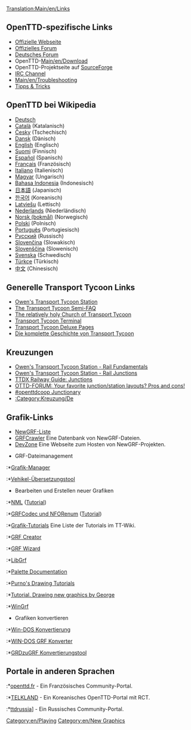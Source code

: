 {{de/Übersetzung|Links|100}}
[[Translation:Main/en/Links]]{{de/Inhaltsverzeichnis}}

==OpenTTD-spezifische Links==
*[http://www.openttd.org Offizielle Webseite]
*[http://www.tt-forums.net/viewforum.php?f=55 Offizielles Forum]
*[http://www.tt-ms.de Deutsches Forum]
*OpenTTD-[[Main/en/Download]]
*OpenTTD-Projektseite auf [http://sourceforge.net/projects/openttd SourceForge]
*[irc://irc.oftc.net/openttd IRC Channel]
*[[Main/en/Troubleshooting]]
*[http://blog.nn2k.de/spieletipps/openttd/ Tipps & Tricks]

==OpenTTD bei Wikipedia==
*[http://de.wikipedia.org/wiki/OpenTTD Deutsch]
*[http://ca.wikipedia.org/wiki/OpenTTD Català] (Katalanisch)
*[http://cs.wikipedia.org/wiki/OpenTTD Česky] (Tschechisch)
*[http://da.wikipedia.org/wiki/OpenTTD Dansk] (Dänisch)
*[http://en.wikipedia.org/wiki/OpenTTD English] (Englisch)
*[http://fi.wikipedia.org/wiki/OpenTTD Suomi] (Finnisch)
*[http://es.wikipedia.org/wiki/OpenTTD Español] (Spanisch)
*[http://fr.wikipedia.org/wiki/OpenTTD Français] (Französisch)
*[http://it.wikipedia.org/wiki/Transport_Tycoon Italiano] (Italienisch)
*[http://hu.wikipedia.org/wiki/OpenTTD Magyar] (Ungarisch)
*[http://id.wikipedia.org/wiki/OpenTTD Bahasa Indonesia] (Indonesisch)
*[http://ja.wikipedia.org/wiki/OpenTTD 日本語] (Japanisch)
*[http://ko.wikipedia.org/wiki/OpenTTD 한국어] (Koreanisch)
*[http://lv.wikipedia.org/wiki/OpenTTD Latviešu] (Lettisch)
*[http://nl.wikipedia.org/wiki/OpenTTD Nederlands] (Niederländisch)
*[http://no.wikipedia.org/wiki/OpenTTD Norsk (bokmål)] (Norwegisch)
*[http://pl.wikipedia.org/wiki/OpenTTD Polski] (Polnisch)
*[http://pt.wikipedia.org/wiki/OpenTTD Português] (Portugiesisch)
*[http://ru.wikipedia.org/wiki/OpenTTD Русский] (Russisch)
*[http://sk.wikipedia.org/wiki/OpenTTD Slovenčina] (Slowakisch)
*[http://sl.wikipedia.org/wiki/OpenTTD Slovenščina] (Slowenisch)
*[http://sv.wikipedia.org/wiki/OpenTTD Svenska] (Schwedisch)
*[http://tr.wikipedia.org/wiki/OpenTTD Türkçe] (Türkisch)
*[http://zh.wikipedia.org/wiki/OpenTTD 中文] (Chinesisch)

==Generelle Transport Tycoon Links==
*[http://www.transporttycoon.net/ Owen's Transport Tycoon Station]
*[http://i-want-a-website.com/about-tt/ The Transport Tycoon Semi-FAQ]
*[http://www.nylon.net/ttd/index.html The relatively holy Church of Transport Tycoon]
*[http://www.tt-terminal.co.uk Transport Tycoon Terminal]
*[http://www.tycoongames.net/ttdpages.html Transport Tycoon Deluxe Pages]
*[http://www.squidoo.com/history-of-transport-tycoon/ Die komplette Geschichte von Transport Tycoon]

== Kreuzungen ==
* [http://www.transporttycoon.net/rail Owen's Transport Tycoon Station - Rail Fundamentals]
* [http://www.transporttycoon.net/junctions Owen's Transport Tycoon Station - Rail Junctions]
* [http://uwe.s2000.ws/ttdx/network/junctions.php?lang=en TTDX Railway Guide: Junctions]
* [http://www.tt-forums.net/viewtopic.php?p=251709#251709 OTTD-FORUM: Your favorite junction/station layouts? Pros and cons!]
* [http://wiki.openttdcoop.org/Junctionary #openttdcoop Junctionary]
* [[Category/de/Kreuzung|:Category:Kreuzung/De]]

==Grafik-Links==
* [[Main/en/NewGRF List|NewGRF-Liste]]
* [http://grfcrawler.tt-forums.net/ GRFCrawler] Eine Datenbank von NewGRF-Dateien.
* [http://dev.openttdcoop.org/ DevZone] Eine Webseite zum Hosten von NewGRF-Projekten.

*GRF-Dateimanagement
:*[http://ttdpatch.de.vu Grafik-Manager]
:*[http://www.antp.be/ttd/ Vehikel-Übersetzungstool]

*Bearbeiten und Erstellen neuer Grafiken
:*[http://dev.openttdcoop.org/projects/nml NML] ([http://www.tt-wiki.net/wiki/NMLTutorial Tutorial])
:*[http://dev.openttdcoop.org/projects/grfcodec/ GRFCodec und NFORenum] ([http://www.tt-wiki.net/wiki/NFOTutorial Tutorial])
:*[http://www.tt-wiki.net/wiki/GraphicsTutorial Grafik-Tutorials] Eine Liste der Tutorials im TT-Wiki.
:*[http://www.tt-forums.net/viewtopic.php?t=6326 GRF Creator]
:*[http://www.divxland.org/ttd/grfwizard.htm GRF Wizard]
:*[http://www.tt-forums.net/viewtopic.php?t=4968 LibGrf]
:*[http://newgrf-specs.tt-wiki.net/wiki/PalettesAndCoordinates#Palettes Palette Documentation]
:*[http://users.tt-forums.net/purno/PDT/ Purno's Drawing Tutorials]
:*[http://www.tt-wiki.net/wiki/DrawingSprites Tutorial. Drawing new graphics by George]
:*[http://ade.se/projects/wingrf/wingrf.zip WinGrf]

*Grafiken konvertieren
:*[http://www.tt-forums.net/viewtopic.php?t=4447 Win-DOS Konvertierung]
:*[http://www.tt-forums.net/viewtopic.php?p=236890#236890 WIN-DOS GRF Konverter]
:*[http://www.tt-forums.net/viewtopic.php?t=5226 GRDzuGRF Konvertierungstool]

==Portale in anderen Sprachen==
:*[http://www.openttd.fr openttd.fr] - Ein Französisches Community-Portal.
:*[http://www.korct.com TELKLAND] - Ein Koreanisches OpenTTD-Portal mit RCT.
:*[http://forums.ttdrussia.net ttdrussia]] - Ein Russisches Community-Portal.

[[Category:en/Playing]]
[[Category:en/New Graphics]]